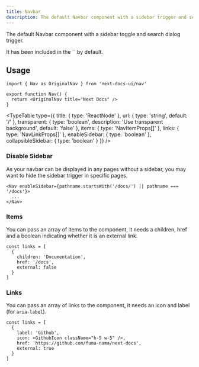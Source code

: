 ```yaml
---
title: Navbar
description: The default Navbar component with a sidebar trigger and searchbar.
---
```


The default Navbar component with a sidebar toggle and search dialog trigger.

<Callout title="Note">
  It has been included in the `<DocsLayout />` by default.
</Callout>

## Usage

```tsx
import { Nav as OriginalNav } from 'next-docs-ui/nav'

export function Nav() {
  return <OriginalNav title="Next Docs" />
}
```

<TypeTable
  type={{
    title: { type: 'ReactNode' },
    url: { type: 'string', default: '/' },
    transparent: {
      type: 'boolean',
      description: 'Use transparent background',
      default: 'false'
    },
    items: { type: 'NavItemProps[]' },
    links: { type: 'NavLinkProps[]' },
    enableSidebar: { type: 'boolean' },
    collapsibleSidebar: { type: 'boolean' }
  }}
/>

### Disable Sidebar

As your navbar can be displayed in any pages without a sidebar, you may want to
hide the sidebar trigger in specific pages.

```tsx
<Nav enableSidebar={pathname.startsWith('/docs/') || pathname === '/docs'}>
  ...
</Nav>
```

### Items

You can pass an array of items to the component, it needs a children, href and a
boolean indicating whether it is an external link.

```tsx
const links = [
  {
    children: 'Documentation',
    href: '/docs',
    external: false
  }
]
```

### Links

You can pass an array of links to the component, it needs an icon and label (for
`aria-label`).

```tsx
const links = [
  {
    label: 'Github',
    icon: <GithubIcon className="h-5 w-5" />,
    href: 'https://github.com/fuma-nama/next-docs',
    external: true
  }
]
```
